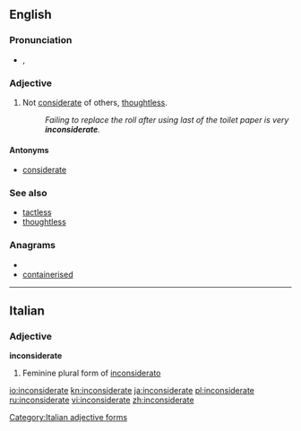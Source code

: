 ==English==

===Pronunciation===
* {{IPA|/ˌɪnkənˈsɪdərɪt/|/ˌɪŋ-/}}, {{SAMPA|/%Ink@n"sId@rIt/|/%IN-/}}

===Adjective===
{{en-adj}}

# Not [[considerate]] of others, [[thoughtless]].
#: ''Failing to replace the roll after using last of the toilet paper is very '''inconsiderate'''.''

====Antonyms====
* [[considerate]]

===See also===
* [[tactless]]
* [[thoughtless]]

===Anagrams===
* {{alphagram|acdeeiinnorst}}
* [[containerised#English|containerised]]

----

==Italian==

===Adjective===
'''inconsiderate''' {{f}}

# Feminine plural form of [[inconsiderato]]

[[Category:Italian adjective forms]]

[[io:inconsiderate]]
[[kn:inconsiderate]]
[[ja:inconsiderate]]
[[pl:inconsiderate]]
[[ru:inconsiderate]]
[[vi:inconsiderate]]
[[zh:inconsiderate]]
